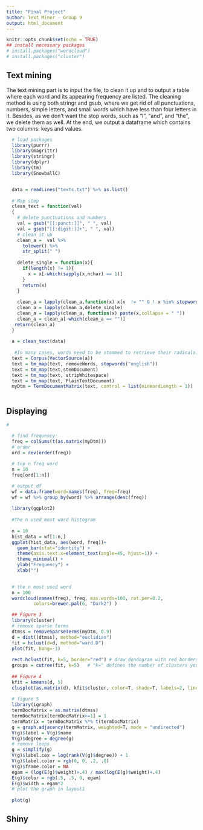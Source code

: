 ```yaml
---
title: "Final Project"
author: Text Miner - Group 9
output: html_document
---
```


```r
knitr::opts_chunk$set(echo = TRUE)
## install necessary packages
# install.packages("wordcloud")
# install.packages("cluster")

```

## Text mining

The text mining part is to input the file, to clean it up and to output a table where each word and its appearing frequency are listed. The cleaning method is using both stringr and gsub, where we get rid of all punctuations, numbers, simple letters, and small words which have less than four letters in it. Besides, as we don't want the stop words, such as "I", "and", and "the", we delete them as well. At the end, we output a dataframe which contains two columns: keys and values.

```r
  # load packages
  library(purrr)
  library(magrittr)
  library(stringr)
  library(dplyr)
  library(tm)
  library(SnowballC)   


  data = readLines("texts.txt") %>% as.list()
  
  # Map step
  clean_text = function(val)
  {
    # delete punctuations and numbers
    val = gsub("[[:punct:]]", " ", val)
    val = gsub("[[:digit:]]+", " ", val)
    # clean it up
    clean_a =  val %>%
      tolower() %>%
      str_split(" ") 
    
    delete_single = function(x){
      if(length(x) != 1){
        x = x[-which(sapply(x,nchar) == 1)]
      }
      return(x)
    }
    
    clean_a = lapply(clean_a,function(x) x[x  != "" & ! x %in% stopwords("en")])
    clean_a = lapply(clean_a,delete_single)
    clean_a = lapply(clean_a, function(x) paste(x,collapse = " "))
    clean_a = clean_a[-which(clean_a == "")]
   return(clean_a)
  }
  
  a = clean_text(data)
  
   #In many cases, words need to be stemmed to retrieve their radicals. For instance, "example" and "examples" are both stemmed to "exampl". However, after that, one may want to complete the stems to their original forms, so that the words would look "normal".
  text = Corpus(VectorSource(a))
  text = tm_map(text, removeWords, stopwords("english"))
  text = tm_map(text,stemDocument)  
  text = tm_map(text, stripWhitespace) 
  text = tm_map(text, PlainTextDocument) 
  myDtm = TermDocumentMatrix(text, control = list(minWordLength = 1))
  

```

## Displaying

```r

#

  # find frequency: 
  freq = colSums(t(as.matrix(myDtm)))
  # order   
  ord = rev(order(freq))
  
  # top n freq word 
  n = 10
  freq[ord[1:n]]

  # output df
  wf = data.frame(word=names(freq), freq=freq) 
  wf = wf %>% group_by(word) %>% arrange(desc(freq))
  
  library(ggplot2)
  
  #The n used most word histogram
  
  n = 10
  hist_data = wf[1:n,]
  ggplot(hist_data, aes(word, freq))+
    geom_bar(stat="identity") +
    theme(axis.text.x=element_text(angle=45, hjust=1)) +
    theme_minimal() + 
    ylab("Frequency") +
    xlab("")
     

  # the n most used word 
  n = 100
  wordcloud(names(freq), freq, max.words=100, rot.per=0.2, 
          colors=brewer.pal(6, "Dark2") )   

  ## Figure 3 
  library(cluster)   
  # remove sparse terms
  dtmss = removeSparseTerms(myDtm, 0.9) 
  d = dist((dtmss), method="euclidian")
  fit = hclust(d=d, method="ward.D")   
  plot(fit, hang=-1)   
  
  rect.hclust(fit, k=5, border="red") # draw dendogram with red borders around the 5 clusters   
  groups = cutree(fit, k=5)   # "k=" defines the number of clusters you are using   
  
  ## Figure 4
  kfit = kmeans(d, 5)   
  clusplot(as.matrix(d), kfit$cluster, color=T, shade=T, labels=2, lines=0)
  
  # figure 5
  library(igraph)
  termDocMatrix = as.matrix(dtmss)
  termDocMatrix[termDocMatrix>=1] = 1
  termMatrix = termDocMatrix %*% t(termDocMatrix)
  g = graph.adjacency(termMatrix, weighted=T, mode = "undirected")
  V(g)$label = V(g)$name
  V(g)$degree = degree(g)
  # remove loops
  g = simplify(g)
  V(g)$label.cex = log(rank(V(g)$degree)) + 1
  V(g)$label.color = rgb(0, 0, .2, .8)
  V(g)$frame.color = NA
  egam = (log(E(g)$weight)+.4) / max(log(E(g)$weight)+.4)
  E(g)$color = rgb(.5, .5, 0, egam)
  E(g)$width = egam*2
  # plot the graph in layout1
  
  plot(g)

```


## Shiny

```r


```